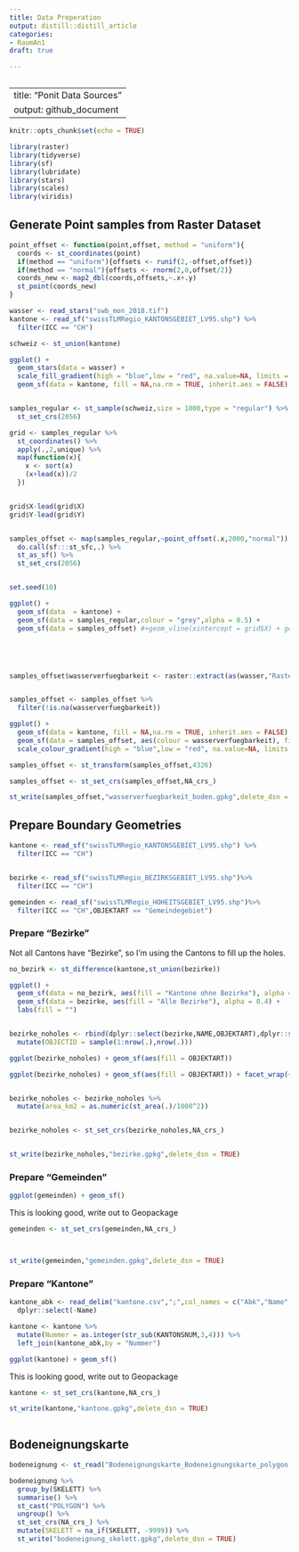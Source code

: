 ```yaml
---
title: Data Preperation
output: distill::distill_article
categories:
- RaumAn1
draft: true

---
```


```r

```
---
title: "Ponit Data Sources"
output: github_document
---

```r
knitr::opts_chunk$set(echo = TRUE)
```

```r
library(raster)
library(tidyverse)
library(sf)
library(lubridate)
library(stars)
library(scales)
library(viridis)
```


## Generate Point samples from Raster Dataset

```r
point_offset <- function(point,offset, method = "uniform"){
  coords <- st_coordinates(point)
  if(method == "uniform"){offsets <- runif(2,-offset,offset)}
  if(method == "normal"){offsets <- rnorm(2,0,offset/2)}
  coords_new <- map2_dbl(coords,offsets,~.x+.y)
  st_point(coords_new)
}

wasser <- read_stars("swb_mon_2018.tif")
kantone <- read_sf("swissTLMRegio_KANTONSGEBIET_LV95.shp") %>%
  filter(ICC == "CH")

schweiz <- st_union(kantone)
```

```r

ggplot() + 
  geom_stars(data = wasser) +
  scale_fill_gradient(high = "blue",low = "red", na.value=NA, limits = c(-250,-50),oob = squish) +
  geom_sf(data = kantone, fill = NA,na.rm = TRUE, inherit.aes = FALSE)


samples_regular <- st_sample(schweiz,size = 1000,type = "regular") %>%
  st_set_crs(2056)

grid <- samples_regular %>%
  st_coordinates() %>%
  apply(.,2,unique) %>%
  map(function(x){
    x <- sort(x)
    (x+lead(x))/2
  })


grid$X-lead(grid$X)
grid$Y-lead(grid$Y)


samples_offset <- map(samples_regular,~point_offset(.x,2000,"normal")) %>%
  do.call(sf:::st_sfc,.) %>%
  st_as_sf() %>%
  st_set_crs(2056)


set.seed(10)

ggplot() + 
  geom_sf(data  = kantone) +
  geom_sf(data = samples_regular,colour = "grey",alpha = 0.5) + 
  geom_sf(data = samples_offset) #+geom_vline(xintercept = grid$X) + geom_hline(yintercept = grid$Y)





samples_offset$wasserverfuegbarkeit <- raster::extract(as(wasser,"Raster"), st_coordinates(samples_offset))


samples_offset <- samples_offset %>%
  filter(!is.na(wasserverfuegbarkeit))
```


```r
ggplot() + 
  geom_sf(data = kantone, fill = NA,na.rm = TRUE, inherit.aes = FALSE) +
  geom_sf(data = samples_offset, aes(colour = wasserverfuegbarkeit), fill = NA,na.rm = TRUE, inherit.aes = FALSE) +
  scale_colour_gradient(high = "blue",low = "red", na.value=NA, limits = c(-250,-50),oob = squish)

```

```r
samples_offset <- st_transform(samples_offset,4326)

samples_offset <- st_set_crs(samples_offset,NA_crs_)
```


```r
st_write(samples_offset,"wasserverfuegbarkeit_boden.gpkg",delete_dsn = TRUE)
```





## Prepare Boundary Geometries




```r
kantone <- read_sf("swissTLMRegio_KANTONSGEBIET_LV95.shp") %>%
  filter(ICC == "CH")


bezirke <- read_sf("swissTLMRegio_BEZIRKSGEBIET_LV95.shp")%>%
  filter(ICC == "CH")

gemeinden <- read_sf("swissTLMRegio_HOHEITSGEBIET_LV95.shp")%>%
  filter(ICC == "CH",OBJEKTART == "Gemeindegebiet")

```


### Prepare "Bezirke"


Not all Cantons have "Bezirke", so I'm using the Cantons to fill up the holes.

```r

no_bezirk <- st_difference(kantone,st_union(bezirke))

ggplot() + 
  geom_sf(data = no_bezirk, aes(fill = "Kantone ohne Bezirke"), alpha = 0.4) +
  geom_sf(data = bezirke, aes(fill = "Alle Bezirke"), alpha = 0.4) + 
  labs(fill = "")


bezirke_noholes <- rbind(dplyr::select(bezirke,NAME,OBJEKTART),dplyr::select(no_bezirk, NAME,OBJEKTART)) %>%
  mutate(OBJECTID = sample(1:nrow(.),nrow(.)))

ggplot(bezirke_noholes) + geom_sf(aes(fill = OBJEKTART)) 

ggplot(bezirke_noholes) + geom_sf(aes(fill = OBJEKTART)) + facet_wrap(~OBJEKTART)


bezirke_noholes <- bezirke_noholes %>%
  mutate(area_km2 = as.numeric(st_area(.)/1000^2))


bezirke_noholes <- st_set_crs(bezirke_noholes,NA_crs_)


st_write(bezirke_noholes,"bezirke.gpkg",delete_dsn = TRUE)

```



### Prepare "Gemeinden"

```r

ggplot(gemeinden) + geom_sf()

```

This is looking good, write out to Geopackage


```r
gemeinden <- st_set_crs(gemeinden,NA_crs_)



st_write(gemeinden,"gemeinden.gpkg",delete_dsn = TRUE)
```

### Prepare "Kantone"


```r
kantone_abk <- read_delim("kantone.csv",";",col_names = c("Abk","Name","Nummer"), locale = locale(encoding = "Windows-1252")) %>%
  dplyr::select(-Name)

kantone <- kantone %>%
  mutate(Nummer = as.integer(str_sub(KANTONSNUM,3,4))) %>% 
  left_join(kantone_abk,by = "Nummer")

```


```r
ggplot(kantone) + geom_sf()
```

This is looking good, write out to Geopackage

```r

kantone <- st_set_crs(kantone,NA_crs_)

st_write(kantone,"kantone.gpkg",delete_dsn = TRUE)
```

```r

```



## Bodeneignungskarte

```r
bodeneignung <- st_read("Bodeneignungskarte_Bodeneignungskarte_polygon.shp")
```


```r
bodeneignung %>%
  group_by(SKELETT) %>%
  summarise() %>%
  st_cast("POLYGON") %>%
  ungroup() %>%
  st_set_crs(NA_crs_) %>%
  mutate(SKELETT = na_if(SKELETT, -9999)) %>%
  st_write("bodeneignung_skelett.gpkg",delete_dsn = TRUE)
```


